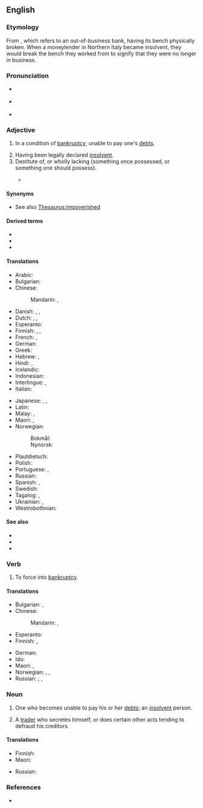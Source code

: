 ==English==

===Etymology===
From {{der|en|it|banca}} {{m|it|rotto|rotta}}, which refers to an out-of-business bank, having its bench physically broken. When a moneylender in Northern Italy became insolvent, they would break the bench they worked from to signify that they were no longer in business. {{rfv-etym|en}}

===Pronunciation===
* {{a|UK}} {{IPA|en|/ˈbæŋ.kɹəpt/|/ˈbæŋ.kɹʌpt/}}
* {{a|US}} {{IPA|en|/ˈbæŋk.ɹəpt/|/ˈbæŋk.ɹʌpt/}}
* {{audio|en|LL-Q1860 (eng)-Vealhurl-bankrupt.wav |Audio (UK)}}

===Adjective===
{{en-adj}}

# {{lb|en|finance}} In a condition of [[bankruptcy]]; unable to pay one's [[debt]]s.
#: {{ux|en|a '''bankrupt''' merchant}}
# Having been legally declared [[insolvent]].
# Destitute of, or wholly lacking (something once possessed, or something one should possess).
#: {{ux|en|a morally '''bankrupt''' politician}}
#* {{quote-book|en|year=1715|author={{w|Richard Brinsley Sheridan}}|title={{w|The Rivals}}|text='''bankrupt''' in gratitude}}

{{Webster 1913}}

====Synonyms====
* See also [[Thesaurus:impoverished]]

====Derived terms====
* {{l|en|bankrupt cart}}
* {{l|en|bankruptcy}}
* {{l|en|go bankrupt}}

====Translations====
{{trans-top|having been legally declared [[insolvent]]}}
* Arabic: {{t+|ar|مُفْلِس}}
* Bulgarian: {{t+|bg|банкрут}}
* Chinese:
*: Mandarin: {{t+|zh|破產|alt=破產著|sc=Hani}}, {{t+|zh|破产|alt=破产着|tr=pòchǎnzhe|sc=Hani}}
* Danish: {{t|da|bankerot}}, {{t|da|fallit}}, {{t|da|konkurs}}
* Dutch: {{t+|nl|bankroet}}, {{t|nl|in faling}}, {{t+|nl|failliet}}
* Esperanto: {{t|eo|bankrota}}
* Finnish: {{t|fi|[[vararikko|vararikossa]]}}, {{t|fi|vararikkoinen}}, {{t|fi|[[konkurssi|konkurssissa]]}}
* French: {{t+|fr|faillite|alt=en faillite}}, {{t+|fr|failli}}
* German: {{t+|de|bankrott}}
* Greek: {{t+|el|χρεωκοπημένος}}
* Hebrew: {{t+|he|פושט רגל|tr=poshet' regel|m}}, {{t|he|פושטת רגל|tr=poshet'et regel|f}}
* Hindi: {{t+|hi|दिवालिया|m}}, {{t|hi|दिवलीया|m}}
* Icelandic: {{t|is|gjaldþrota}}
* Indonesian: {{t+|id|bangkrut}}
* Interlingue: {{t|ie|bankrott}}, {{t|ie|bankrupt}}
* Italian: {{t+|it|fallito}}
{{trans-mid}}
* Japanese: {{t+|ja|破産|alt=破産した|tr=はさんした, hasan-shita}}, {{t+|ja|倒産|alt=倒産した|tr=とうさんした, tōsan-shita}}, {{t+|ja|破綻|alt=破綻した|tr=はたんした, hatan-shita}}
* Latin: {{t|la|decoctor}}
* Malay: {{t|ms|bangkrap}}, {{t|ms|muflis}}
* Maori: {{t|mi|pēkerapu}}, {{t|mi|mone}}
* Norwegian:
*: Bokmål: {{t|nb|konkurs}}
*: Nynorsk: {{t|nn|konkurs}}
* Plautdietsch: {{t|pdt|bankrott}}
* Polish: {{t|pl|zbankrutowany|m}}
* Portuguese: {{t|pt|bancarrota|f}}, {{t+|pt|falido}}
* Russian: {{t+|ru|обанкро́тившийся}}
* Spanish: {{t+|es|quebrado}}, {{t+|es|arruinado}}
* Swedish: {{t+|sv|bankrutt}}
* Tagalog: {{t|tl|pagkalugi}}, {{t|tl|bangkarote}}
* Ukrainian: {{t+|uk|банкру́т|m}}, {{t+|uk|банкро́т|m}}
* Westrobothnian: {{t|gmq-bot|utsjylli}}
{{trans-bottom}}

====See also====
* {{l|en|defunct}}
* {{l|en|illiquid}}
* {{l|en|insolvent}}

===Verb===
{{en-verb}}

# {{lb|en|transitive}} To force into [[bankruptcy]].

====Translations====
{{trans-top|force into bankruptcy}}
* Bulgarian: {{t+|bg|разорявам}}, {{t|bg|[[причинявам]] [[фалит]] на}}
* Chinese:
*: Mandarin: {{t+|zh|破產|sc=Hani}}, {{t+|zh|破产|tr=pòchǎn|sc=Hani}}
* Esperanto: {{t|eo|bankroti}}
* Finnish: {{t|fi|[[pakottaa]] [[konkurssiin]]}}, {{t|fi|[[saattaa]] [[konkurssiin]]}}
{{trans-mid}}
* German: {{l|de|in}} {{l|de|den}} {{l|de|Konkurs}} {{t+|de|treiben}}
* Ido: {{t+|io|bankrotigar}}
* Maori: {{t|mi|pēkerapu}}, {{t|mi|whakamone}}
* Norwegian: {{t|no|konkurs}}, {{t|no|bankerott}}, {{t|no|insolvent}}
* Russian: {{t+|ru|обанкро́тить|pf}}; {{t+|ru|разоря́ть|impf}}, {{t+|ru|разори́ть|pf}}
{{trans-bottom}}

===Noun===
{{en-noun}}

# One who becomes unable to pay his or her [[debt]]s; an [[insolvent]] person.
# {{lb|en|UK|legal|obsolete}} A [[trader]] who secretes himself, or does certain other acts tending to defraud his creditors.
#: {{rfquotek|en|Blackstone}}

====Translations====
{{trans-top|insolvent person}}
* Finnish: {{t|fi|vararikkoinen}}
* Maori: {{t|mi|pēkerapu}}
{{trans-mid}}
* Russian: {{t+|ru|банкро́т|m}}
{{trans-bottom}}

===References===
* {{R:BBS}}

{{c|en|People}}